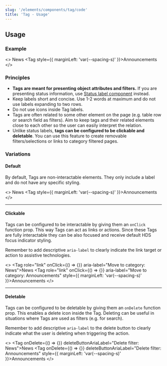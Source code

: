 ```yaml
---
slug: '/elements/components/tag/code'
title: 'Tag - Usage'
---
```



## Usage

### Example
<>
<Tag>News</Tag>
<Tag style={{ marginLeft: 'var(--spacing-s)' }}>Announcements</Tag>
</>

### Principles
- **Tags are meant for presenting object attributes and filters.** If you are presenting status information, use [Status label component](/components/status-label) instead.
- Keep labels short and concise. Use 1-2 words at maximum and do not use labels expanding to two rows.
- Do not use icons inside Tag labels.
- Tags are often related to some other element on the page (e.g. table row or search field as filters). Aim to keep tags and their related elements close to each other so the user can easily interpret the relation.
- Unlike status labels, **tags can be configured to be clickable and deletable**. You can use this feature to create removable filters/selections or links to category filtered pages.

### Variations

#### Default
By default, Tags are non-interactable elements. They only include a label and do not have any specific styling.

<>
<Tag>News</Tag>
<Tag style={{ marginLeft: 'var(--spacing-s)' }}>Announcements</Tag>
</>

---

#### Clickable
Tags can be configured to be interactable by giving them an `onClick` function prop. This way Tags can act as links or actions. Since these Tags are fully interactable they can be also focused and receive default HDS focus indicator styling.

Remember to add descriptive `aria-label` to clearly indicate the link target or action to assistive technologies.

<>
<Tag role="link" onClick={() => {}} aria-label="Move to category: News">News</Tag>
<Tag role="link" onClick={() => {}} aria-label="Move to category: Announcements" style={{ marginLeft: 'var(--spacing-s)' }}>Announcements</Tag>
</>

---

#### Deletable
Tags can be configured to be deletable by giving them an `onDelete` function prop. This enables a delete icon inside the Tag. Deleting can be useful in situations where Tags are used as filters (e.g. for search).

Remember to add descriptive `aria-label` to the delete button to clearly indicate what the user is deleting when triggering the action.

<>
<Tag onDelete={() => {}} deleteButtonAriaLabel="Delete filter: News">News</Tag>
<Tag onDelete={() => {}} deleteButtonAriaLabel="Delete filter: Announcements" style={{ marginLeft: 'var(--spacing-s)' }}>Announcements</Tag>
</>

